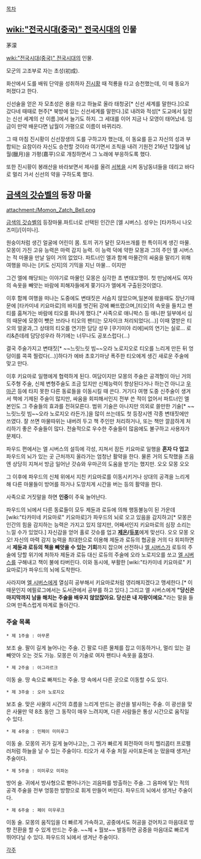 [[목차]]
== [[wiki:"전국시대(중국)" 전국시대]]의 인물 ==
茅濛

[[wiki:"전국시대(중국)" 전국시대]]의 인물.

모군의 고조부로 자는 초성(初成).

화산에서 도를 배워 단약을 성취하자 [[진시황]] 때 적룡을 타고 승천했는데, 이 때 동요가 퍼졌다고 한다.

신선술을 얻은 자 모초성은
용을 타고 하늘로 올라 태청궁[* 신선 세계를 말한다.]으로 갔다네
때때로 현주[* 북방에 있는 신선세계를 말한다.]로 내려와 적성[* 도교에서 일컫는 신선 세계의 산 이름.]에서 늘기도 하지.
그 세대를 이어 지금 나 모영이 태어났네.
임금이 만약 배운다면 납월이 가평으로 이름이 바뀌리라.

그 때 마침 진시황이 신선장생의 도를 구하고자 했는데, 이 동요를 듣고 자신의 성과 부합되는 요참이라 자신도 승천할 것이라 여기면서 조칙을 내려 기원전 216년 12월에 납월(臘月)을 가평(嘉平)으로 개칭하면서 그 노래에 부응하도록 했다.

또한 진시황이 봉래산을 바라보면서 제사를 올려 [[서복]]을 시켜 동남동녀들을 데리고 바다로 멀리 가서 신선의 약을 구하도록 했다.

== [[금색의 갓슈벨]]의 등장 마물 ==
{{{+1 モモン / Momon }}}

attachment:/Momon_Zatch_Bell.png

[[금색의 갓슈벨]]의 등장마물.파트너로 선택된 인간은 [엘 시버스]. 성우는 [타카하시 나오즈미]/[이미나].

원숭이처럼 생긴 얼굴에 어린이 몸. 토끼 귀가 달린 모자쓰개를 한 특이히게 생긴 마물. 모몽이 가진 고유 능력은 마력 감지 능력. 이 능력 덕에 약한 모몽과 그의 주인 엘 시버스는 적 마물을 만날 일이 거의 없었다. 파트너인 엘과 함께 마물간의 싸움을 말리기 위해 여행을 떠나는 [키도 신지]의 기믹을 지닌 마물… 이지만

그건 엘에 해당되는 이야기로 마물인 모몽은 심각한 초 변태꼬맹이. 첫 만남에서도 여자의 속옷을 빼앗는 바람에 피해자들에게 쫒기다가 엘에게 구출된것이였다.

이후 함께 여행을 떠나는 도중에도 변태짓은 서슴치 않았으며,일본에 왔을때도 장난기때문에 [타카미네 키요마로]의 바지를 벗긴뒤 강에 빠뜨렸으며,[티오]의 속옷을 들치고 팬티를 훔쳐가는 바람에 티오를 화나게 했다.[* 사족으로 애니박스 등 애니판 일부에서 심의 때문에 모몽이 뺏은 브라나 티오의 팬티는 모자이크 처리되었다(…)] 이때 열받은 티오의 얼굴과,그 상태의 티오를 연기한 담당 성우 [쿠기미야 리에]씨의 연기는 실로… 로리&츤데레 담당성우라 하기에는 너무나도 공포스럽다(…)

결국 주술가지고 변태짓[* ~~느릿느릿 빔~~오라 노로지오로 티오를 느리게 만든 뒤 엉덩이를 콕콕 찔렀다(…)]하다가 에바 초호기마냥 폭주한 티오에게 생긴 새로운 주술에 맞고 만다.

이후 키요마로 일행에게 협력하게 된다. 여담이지만 모몽의 주술은 공격형이 아닌 거의 도주형 주술, 신체 변형주술도 조금 있지만 신체능력이 향상된다거나 하는건 아니고 [[우마곤]] 등에 타지 못한 다른 동료들을 이동시킬 때 쓴다. 거기다 여행 도중 신주술이 생겨서 책에 기제된 주술이 많지만, 싸움을 회피해서인지 전부 쓴 적이 없어서 파트너인 엘 본인도 그 주술들의 효과를 전혀모른다. 범위 기술은 아나지만 의외로 쓸만한 기술[* ~~느릿느릿 빔~~오라 노로지오 라든가.]을 많이 쓰는데도 첫 등장시엔 각종 변태짓에만 쓰였다. 잘 쓰면 마물따위는 내버려 두고 책 주인만 처리하거나, 또는 책만 깔끔하게 처리하기 좋은 주술들이 많다. 전술적으로 우수한 주술들이 많음에도 불구하고 사용자가 문제다.

파우드 편에서는 엘 시버스의 설득에 각성, 지쳐서 잠든 키요마로 일행을 '''혼자 다 업고''' 파우드의 뇌가 있는 곳 근처까지 올라가는 엄청난 활약을 한다. 물론 거의 도착했을 즈음엔 상당히 지쳐서 방금 일어난 갓슈와 우마곤의 도움을 받기는 했지만. 오오 모몽 오오

그 이후에 파우드의 신체 위에서 지친 키요마로를 이동시키거나 상대의 공격을 느리게 해 다른 마물들이 방어를 하거나 도망치게 시간을 버는 등의 활약을 한다.

사족으로 거짓말을 하면 '''인중'''이 주욱 늘어난다.

파우드의 뇌에서 다른 동료들이 모두 제듄과 로듀에 의해 행동불능이 된 가운데 [wiki:"타카미네 키요마로" 키요마로]가 파우드의 뇌로 오고 있음을 감지하고[* 모몽은 인간의 힘을 감지하는 능력은 가지고 있지 않지만, 어째서인지 키요마로의 심장 소리는 느낄 수가 있었다.] 자신감을 얻어 홀로 갓슈를 업고 '''[[제온]]/[[듀포]]'''에게 맞선다. 오오 모몽 오오! 자신의 마력 감지 능력을 최대한으로 이용해 제듄과 로듀의 협공을 거의 다 회피하면서 '''제듄과 로듀의 책을 빼앗을 수 있는 기회'''까지 잡으며 선전하나 [[엘 시버스]]가 로듀의 주술에 당할 위기에 처하자 제듄과 로듀 대신 로듀의 주술에 오라 노로지오를 쏘고 [[엘 시버스]]를 구해내고 책이 불에 타버린다. 이와 동시에, 부활한 [wiki:"타카미네 키요마로" 키요마로]가 파우드의 뇌에 도착한다.

사라지며 [[엘 시버스]]에게 열심히 공부해서 키요마로처럼 영리해지겠다고 맹세한다.[* 이 때문인지 에필로그에서는 도서관에서 공부를 하고 있다.] 그리고 엘 시버스에게 '''"당신은 마지막까지 남을 해치는 주술을 배우지 않았잖아요. 당신은 내 자랑이에요."'''라는 말을 들으며 만족스럽게 마계로 돌아간다. 
=== 주술 목록 ===
 * 제 1주술 : 아무론
보조 술. 팔이 길게 늘어나는 주술. 긴 팔로 다른 물체를 잡고 이동하거나, 멀리 있는 걸 빼앗아 오는 것도 가능. 모몽은 이 기술로 여자 팬티나 속옷을 훔쳤다.

 * 제 2주술 : 아그라르크
이동 술. 땅 속으로 빠져드는 주술. 땅 속에서 다른 곳으로 이동할 수도 있다.

 * 제 3주술 : 오라 노로지오
보조 술. 맞은 사물의 시간의 흐름을 느리게 만드는 광선을 발사하는 주술. 이 광선을 맞은 사물만 약 8초 동안 그 동작이 매우 느려지며, 다른 사람들은 통상 시간으로 움직일 수 있다.

 * 제 4주술 : 민페이 미미루그
이동 술. 모몽의 귀가 길게 늘어나고는, 그 귀가 빠르게 회전하여 마치 헬리콥터 프로펠러처럼 하늘을 날 수 있는 주술이다. 티오가 새 주술 처질 사이포돈에 눈 떴을때 생겨난 주술이다.

 * 제 5주술 : 미미루오 미파논
방어 술. 귀에서 방사형으로 뻗어나가는 괴음파를 방출하는 주술. 그 음파에 닿는 적의 공격 주술을 전부 엉뚱한 방향으로 휘게 만들어 버린다. 파우드의 뇌에서 생겨난 주술이다.

 * 제 6주술 : 페이 미우루크
이동 술. 모몽의 움직임을 더 빠르게 가속하고, 공중에서도 허공을 걷어차고 마음대로 방향 전환을 할 수 있게 만드는 주술. ~~체 + 월보~~ 발동하면 공중을 마음대로 빠르게 뛰어다닐 수 있다. 파우드의 뇌에서 생겨난 주술이다.

[[각주]]
